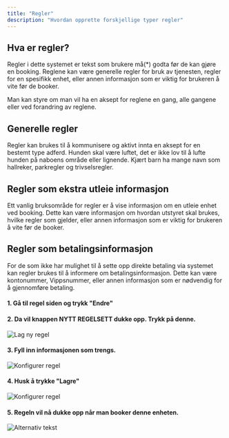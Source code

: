 ```yaml
---
title: "Regler"
description: "Hvordan opprette forskjellige typer regler"
---
```


## Hva er regler?

Regler i dette systemet er tekst som brukere må(\*) godta før de kan gjøre en booking. Reglene kan være generelle regler for bruk av tjenesten, regler for en spesifikk enhet, eller annen informasjon som er viktig for brukeren å vite før de booker.


<Aside>Man kan styre om man vil ha en aksept for reglene en gang, alle gangene eller ved forandring av reglene.</Aside>

## Generelle regler

Regler kan brukes til å kommunisere og aktivt innta en aksept for en bestemt type adferd. Hunden skal være luftet, det er ikke lov til å lufte hunden på naboens område eller lignende.
Kjært barn ha mange navn som hallreker, parkregler og trivselsregler.

## Regler som ekstra utleie informasjon

Ett vanlig bruksområde for regler er å vise informasjon om en utleie enhet ved booking. Dette kan være informasjon om hvordan utstyret skal brukes, hvilke regler som gjelder, eller annen informasjon som er viktig for brukeren å vite før de booker.

## Regler som betalingsinformasjon

For de som ikke har mulighet til å sette opp direkte betaling via systemet kan regler brukes til å informere om betalingsinformasjon. Dette kan være kontonummer, Vippsnummer, eller annen informasjon som er nødvendig for å gjennomføre betaling.

#### 1. Gå til regel siden og trykk "Endre"
#### 2. Da vil knappen NYTT REGELSETT dukke opp. Trykk på denne.

 ![Lag ny regel](rules/regelnyttsett.png)

#### 3. Fyll inn informasjonen som trengs.

 ![Konfigurer regel](rules/regelbetalinfo.png)

#### 4. Husk å trykke "Lagre"

 ![Konfigurer regel](rules/regelhusklagre.png)

#### 5. Regeln vil nå dukke opp når man booker denne enheten.
 
 ![Alternativ tekst](rules/regelpopup.png)
